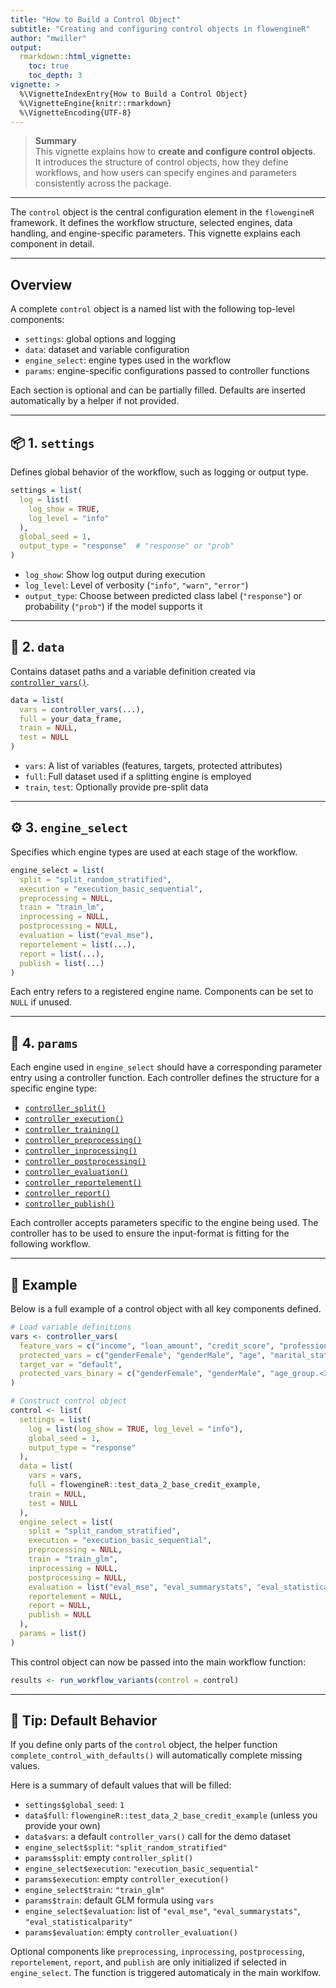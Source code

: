 ```yaml
---
title: "How to Build a Control Object"
subtitle: "Creating and configuring control objects in flowengineR"
author: "mwiller"
output:
  rmarkdown::html_vignette:
    toc: true
    toc_depth: 3
vignette: >
  %\VignetteIndexEntry{How to Build a Control Object}
  %\VignetteEngine{knitr::rmarkdown}
  %\VignetteEncoding{UTF-8}
---
```


> **Summary**  
> This vignette explains how to **create and configure control objects**.  
> It introduces the structure of control objects, how they define workflows, and how users can specify engines and parameters consistently across the package.

---

The `control` object is the central configuration element in the `flowengineR` framework. It defines the workflow structure, selected engines, data handling, and engine-specific parameters. This vignette explains each component in detail.

---

## Overview

A complete `control` object is a named list with the following top-level components:

- `settings`: global options and logging
- `data`: dataset and variable configuration
- `engine_select`: engine types used in the workflow
- `params`: engine-specific configurations passed to controller functions

Each section is optional and can be partially filled. Defaults are inserted automatically by a helper if not provided.

---

## 📦 1. `settings`

Defines global behavior of the workflow, such as logging or output type.

```r
settings = list(
  log = list(
    log_show = TRUE,
    log_level = "info"
  ),
  global_seed = 1,
  output_type = "response"  # "response" or "prob"
)
```

- `log_show`: Show log output during execution
- `log_level`: Level of verbosity (`"info"`, `"warn"`, `"error"`)
- `output_type`: Choose between predicted class label (`"response"`) or probability (`"prob"`) if the model supports it

---

## 🧮 2. `data`

Contains dataset paths and a variable definition created via [`controller_vars()`](reference/controller_vars.html).

```r
data = list(
  vars = controller_vars(...),
  full = your_data_frame,
  train = NULL,
  test = NULL
)
```

- `vars`: A list of variables (features, targets, protected attributes)
- `full`: Full dataset used if a splitting engine is employed
- `train`, `test`: Optionally provide pre-split data

---

## ⚙️ 3. `engine_select`

Specifies which engine types are used at each stage of the workflow.

```r
engine_select = list(
  split = "split_random_stratified",
  execution = "execution_basic_sequential",
  preprocessing = NULL,
  train = "train_lm",
  inprocessing = NULL,
  postprocessing = NULL,
  evaluation = list("eval_mse"),
  reportelement = list(...),
  report = list(...),
  publish = list(...)
)
```

Each entry refers to a registered engine name. Components can be set to `NULL` if unused.

---

## 🔧 4. `params`

Each engine used in `engine_select` should have a corresponding parameter entry using a controller function. Each controller defines the structure for a specific engine type:

- [`controller_split()`](reference/controller_split.html)
- [`controller_execution()`](reference/controller_execution.html)
- [`controller_training()`](reference/controller_training.html)
- [`controller_preprocessing()`](reference/controller_preprocessing.html)
- [`controller_inprocessing()`](reference/controller_inprocessing.html)
- [`controller_postprocessing()`](reference/controller_postprocessing.html)
- [`controller_evaluation()`](reference/controller_evaluation.html)
- [`controller_reportelement()`](reference/controller_reportelement.html)
- [`controller_report()`](reference/controller_report.html)
- [`controller_publish()`](reference/controller_publish.html)

Each controller accepts parameters specific to the engine being used.
The controller has to be used to ensure the input-format is fitting for the following workflow.

---

## 🧪 Example

Below is a full example of a control object with all key components defined.

```r
# Load variable definitions
vars <- controller_vars(
  feature_vars = c("income", "loan_amount", "credit_score", "professionEmployee", "professionSelfemployed", "professionUnemployed"),
  protected_vars = c("genderFemale", "genderMale", "age", "marital_statusDivorced", "marital_statusMarried", "marital_statusSingle"),
  target_var = "default",
  protected_vars_binary = c("genderFemale", "genderMale", "age_group.<30", "age_group.30-50", "age_group.50+", "marital_statusDivorced", "marital_statusMarried", "marital_statusSingle")
)

# Construct control object
control <- list(
  settings = list(
    log = list(log_show = TRUE, log_level = "info"),
    global_seed = 1,
    output_type = "response"
  ),
  data = list(
    vars = vars,
    full = flowengineR::test_data_2_base_credit_example,
    train = NULL,
    test = NULL
  ),
  engine_select = list(
    split = "split_random_stratified",
    execution = "execution_basic_sequential",
    preprocessing = NULL,
    train = "train_glm",
    inprocessing = NULL,
    postprocessing = NULL,
    evaluation = list("eval_mse", "eval_summarystats", "eval_statisticalparity"),
    reportelement = NULL,
    report = NULL,
    publish = NULL
  ),
  params = list()
)
```

This control object can now be passed into the main workflow function:

```r
results <- run_workflow_variants(control = control)
```

---

## 📌 Tip: Default Behavior

If you define only parts of the `control` object, the helper function `complete_control_with_defaults()` will automatically complete missing values. 

Here is a summary of default values that will be filled:

- `settings$global_seed`: `1`
- `data$full`: `flowengineR::test_data_2_base_credit_example` (unless you provide your own)
- `data$vars`: a default `controller_vars()` call for the demo dataset
- `engine_select$split`: `"split_random_stratified"`
- `params$split`: empty `controller_split()`
- `engine_select$execution`: `"execution_basic_sequential"`
- `params$execution`: empty `controller_execution()`
- `engine_select$train`: `"train_glm"`
- `params$train`: default GLM formula using `vars`
- `engine_select$evaluation`: list of `"eval_mse"`, `"eval_summarystats"`, `"eval_statisticalparity"`
- `params$evaluation`: empty `controller_evaluation()`

Optional components like `preprocessing`, `inprocessing`, `postprocessing`, `reportelement`, `report`, and `publish` are only initialized if selected in `engine_select`.
The function is triggered automaticaly in the main worklfow.
